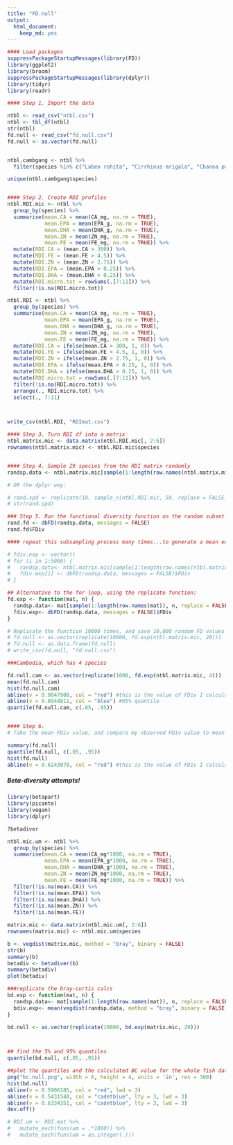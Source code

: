 ```yaml
---
title: "FD.null"
output: 
  html_document: 
    keep_md: yes
---
```


```r
#### Load packages
suppressPackageStartupMessages(library(FD))
library(ggplot2)
library(broom)
suppressPackageStartupMessages(library(dplyr))
library(tidyr)
library(readr)

#### Step 1. Import the data

ntbl <- read_csv("ntbl.csv")
ntbl <- tbl_df(ntbl)
str(ntbl)
fd.null <- read_csv("fd.null.csv")
fd.null <- as.vector(fd.null)


ntbl.cambgang <- ntbl %>% 
  filter(species %in% c("Labeo rohita", "Cirrhinus mrigala", "Channa punctata", "Cyprinidae", "Rasbora tawarensis", "Channa marulius", "Channa micropeltes", "Amblypharyngodon mola", "Macrognathus aculeatus", "Ambassidae", "Esomus danricus", "Corica soborna", "Cirrhinus cirrhosus", "Puntius sophore", "Hypophthalmichthys molitrix"))

unique(ntbl.cambgang$species)


#### Step 2. Create RDI profiles
ntbl.RDI.mic <- ntbl %>% 
  group_by(species) %>%
  summarise(mean.CA = mean(CA_mg, na.rm = TRUE),
            mean.EPA = mean(EPA_g, na.rm = TRUE), 
            mean.DHA = mean(DHA_g, na.rm = TRUE), 
            mean.ZN = mean(ZN_mg, na.rm = TRUE), 
            mean.FE = mean(FE_mg, na.rm = TRUE)) %>% 
  mutate(RDI.CA = (mean.CA > 300)) %>% 
  mutate(RDI.FE = (mean.FE > 4.5)) %>% 
  mutate(RDI.ZN = (mean.ZN > 2.75)) %>% 
  mutate(RDI.EPA = (mean.EPA > 0.25)) %>% 
  mutate(RDI.DHA = (mean.DHA > 0.25)) %>%
  mutate(RDI.micro.tot = rowSums(.[7:11])) %>% 
  filter(!is.na(RDI.micro.tot))

ntbl.RDI <- ntbl %>% 
  group_by(species) %>% 
  summarise(mean.CA = mean(CA_mg, na.rm = TRUE),
            mean.EPA = mean(EPA_g, na.rm = TRUE), 
            mean.DHA = mean(DHA_g, na.rm = TRUE), 
            mean.ZN = mean(ZN_mg, na.rm = TRUE), 
            mean.FE = mean(FE_mg, na.rm = TRUE)) %>% 
  mutate(RDI.CA = ifelse(mean.CA > 300, 1, 0)) %>% 
  mutate(RDI.FE = ifelse(mean.FE > 4.5, 1, 0)) %>% 
  mutate(RDI.ZN = ifelse(mean.ZN > 2.75, 1, 0)) %>% 
  mutate(RDI.EPA = ifelse(mean.EPA > 0.25, 1, 0)) %>% 
  mutate(RDI.DHA = ifelse(mean.DHA > 0.25, 1, 0)) %>% 
  mutate(RDI.micro.tot = rowSums(.[7:11])) %>% 
  filter(!is.na(RDI.micro.tot)) %>% 
  arrange(., RDI.micro.tot) %>% 
  select(., 7:11)



write_csv(ntbl.RDI, "RDImat.csv")

#### Step 3. Turn RDI df into a matrix
ntbl.matrix.mic <- data.matrix(ntbl.RDI.mic[, 2:6])
rownames(ntbl.matrix.mic) <- ntbl.RDI.mic$species


#### Step 4. Sample 29 species from the RDI matrix randomly
randsp.data <- ntbl.matrix.mic[sample(1:length(row.names(ntbl.matrix.mic)), 29, replace = FALSE),]

# OR the dplyr way:

# rand.spd <- replicate(10, sample_n(ntbl.RDI.mic, 50, replace = FALSE))
# str(rand.spd)

### Step 5. Run the functional diversity function on the random subset
rand.fd <- dbFD(randsp.data, messages = FALSE)
rand.fd$FDiv

#### repeat this subsampling process many times...to generate a mean expected FD value.

# fdiv.exp <- vector()
# for (i in 1:5000) {
#   randsp.data<- ntbl.matrix.mic[sample(1:length(row.names(ntbl.matrix.mic)), 29, replace = FALSE),]
#   fdiv.exp[i] <- dbFD(randsp.data, messages = FALSE)$FDiv
# }

## Alternative to the for loop, using the replicate function:
fd.exp <- function(mat, n) {
  randsp.data<- mat[sample(1:length(row.names(mat)), n, replace = FALSE),]
  fdiv.exp<- dbFD(randsp.data, messages = FALSE)$FDiv
}

# Replicate the function 10000 times, and save 10,000 random FD values as a csv
# fd.null <- as.vector(replicate(10000, fd.exp(ntbl.matrix.mic, 29)))
# fd.null <- as.data.frame(fd.null)
# write_csv(fd.null, "fd.null.csv")

###Cambodia, which has 4 species

fd.null.cam <- as.vector(replicate(1000, fd.exp(ntbl.matrix.mic, 4)))
mean(fd.null.cam)
hist(fd.null.cam)
abline(v = 0.9047908, col = "red") #this is the value of FDiv I calculated for the Cambodia species
abline(v = 0.8944811, col = "blue") #95% quantile
quantile(fd.null.cam, c(.05, .95))


#### Step 6. 
# Take the mean FDiv value, and compare my observed FDiv value to mean expected value.

summary(fd.null)
quantile(fd.null, c(.05, .95))
hist(fd.null)
abline(v = 0.6243078, col = "red") #this is the value of FDiv I calculated for the US species

```


##### Beta-diversity attempts!
```r
library(betapart)
library(picante)
library(vegan)
library(dplyr)

?betadiver

ntbl.mic.um <- ntbl %>% 
  group_by(species) %>% 
  summarise(mean.CA = mean(CA_mg*1000, na.rm = TRUE),
            mean.EPA = mean(EPA_g*1000, na.rm = TRUE), 
            mean.DHA = mean(DHA_g*1000, na.rm = TRUE), 
            mean.ZN = mean(ZN_mg*1000, na.rm = TRUE), 
            mean.FE = mean(FE_mg*1000, na.rm = TRUE)) %>%
  filter(!is.na(mean.CA)) %>%
  filter(!is.na(mean.EPA)) %>%
  filter(!is.na(mean.DHA)) %>%
  filter(!is.na(mean.ZN)) %>%
  filter(!is.na(mean.FE))

matrix.mic <- data.matrix(ntbl.mic.um[, 2:6])
rownames(matrix.mic) <- ntbl.mic.um$species 

b <- vegdist(matrix.mic, method = "bray", binary = FALSE)
str(b)
summary(b)
betadiv <- betadiver(b)
summary(betadiv)
plot(betadiv)

###replicate the bray-curtis calcs
bd.exp <- function(mat, n) {
  randsp.data<- mat[sample(1:length(row.names(mat)), n, replace = FALSE),]
  bdiv.exp<- mean(vegdist(randsp.data, method = "bray", binary = FALSE))
}

bd.null <- as.vector(replicate(10000, bd.exp(matrix.mic, 29)))



## find the 5% and 95% quantiles
quantile(bd.null, c(.05, .95))

##plot the quantiles and the calculated BC value for the whole fish dataset
png("bc.null.png", width = 6, height = 4, units = 'in', res = 300)
hist(bd.null)
abline(v = 0.5906185, col = "red", lwd = 3)
abline(v = 0.5431548, col = "cadetblue", lty = 3, lwd = 3)
abline(v = 0.6334351, col = "cadetblue", lty = 3, lwd = 3)
dev.off()

# RDI.um <- RDI.mat %>% 
#   mutate_each(funs(um = .*1000)) %>% 
#   mutate_each(funs(um = as.integer(.)))
```